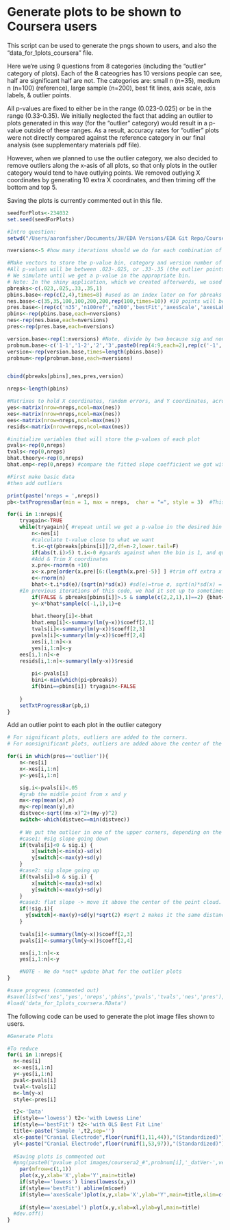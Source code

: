Generate plots to be shown to Coursera users
=====================

This script can be used to generate the pngs shown to users, and also the "data_for_1plots_coursera" file.

Here we're using 9 questions from 8 categories (including the "outlier" category of plots). Each of the 8 cateogries has 10 versions people can see, half are significant half are not. The categories are: small n (n=35), medium n (n=100) (reference), large sample (n=200), best fit lines, axis scale, axis labels, & outlier points.

All p-values are fixed to either be in the range (0.023-0.025) or be in the range (0.33-0.35). We initially neglected the fact that adding an outlier to plots generated in this way (for the "outlier" category) would result in a p-value outside of these ranges. As a result, accuracy rates for "outlier" plots were not directly compared against the reference category in our final analysis (see supplementary materials pdf file).

However, when we planned to use the outlier category, we also decided to remove outliers along the x-asis of all plots, so that only plots in the outlier category would tend to have outlying points. We removed outlying X coordinates by generating 10 extra X coordinates, and then triming off the bottom and top 5.

Saving the plots is currently commented out in this file.


```r
seedForPlots<-234032
set.seed(seedForPlots)

#Intro question:
setwd("/Users/aaronfisher/Documents/JH/EDA Versions/EDA Git Repo/Coursera")

nversions<-5 #how many iterations should we do for each combination of significance and plot category.

#Make vectors to store the p-value bin, category and version number of all the unique questions.
#All p-values will be between .023-.025, or .33-.35 (the outlier points ended up violating this rule).
# We simulate until we get a p-value in the appropriate bin. 
# Note: In the shiny application, which we created afterwards, we used the more elegant solution of binary search to get the appropriate p-value.
pbreaks<-c(.023,.025,.33,.35,1)
pbins.base<-rep(c(2,4),times=8) #used as an index later on for pbreaks variable
nes.base<-c(35,35,100,100,200,200,rep(100,times=10)) #10 points will be added in the generation process and the ten extreme points will be trimmed off
pres.base<-(rep(c('n35','n100ref','n200','bestFit','axesScale','axesLabel','outlier','lowess'),each=2))
pbins<-rep(pbins.base,each=nversions)
nes<-rep(nes.base,each=nversions)
pres<-rep(pres.base,each=nversions)

version.base<-rep(1:nversions) #Note, divide by two because sig and nonsig are two different versions
probnum.base<-c('1-1','1-2','2','3',paste0(rep(4:9,each=2),rep(c('-1','-2'),times=5))) #for labelling plots.
version<-rep(version.base,times=length(pbins.base))  
probnum<-rep(probnum.base,each=nversions) 


cbind(pbreaks[pbins],nes,pres,version)

nreps<-length(pbins)

#Matrixes to hold X coordinates, random errors, and Y coordinates, across all plots.
yes<-matrix(nrow=nreps,ncol=max(nes))
xes<-matrix(nrow=nreps,ncol=max(nes))
ees<-matrix(nrow=nreps,ncol=max(nes))
resids<-matrix(nrow=nreps,ncol=max(nes))

#initialize variables that will store the p-values of each plot
pvals<-rep(0,nreps)
tvals<-rep(0,nreps)
bhat.theory<-rep(0,nreps)
bhat.emp<-rep(0,nreps) #compare the fitted slope coefficient we got with the one we used to generate each plot (bhat.theory)

#First make basic data
#then add outliers

print(paste('nreps = ',nreps))
pb<-txtProgressBar(min = 1, max = nreps,  char = "=", style = 3)  #This progress bar won't show up in the knitr output, as this chunk has it's results hidden.

for(i in 1:nreps){
	tryagain<-TRUE
	while(tryagain){ #repeat until we get a p-value in the desired bin
		n<-nes[i]
		#calculate t-value close to what we want
		t.i<-qt(pbreaks[pbins[i]]/2,df=n-2,lower.tail=F)
		if(abs(t.i)>5) t.i<-0 #guards against when the bin is 1, and quantile has infinite size
		#Add & Trim X coordinates
		x.pre<-rnorm(n +10)
		x<-x.pre[order(x.pre)[6:(length(x.pre)-5)] ] #trim off extra x's
		e<-rnorm(n)
		bhat<-t.i*sd(e)/(sqrt(n)*sd(x)) #sd(e)=true σ, sqrt(n)*sd(x) = Σ[(x-bar(x))^2]
    #In previous iterations of this code, we had it set up to sometimes generate from an actual null (true slope coefficient=0). Below, we disable that option with the added FALSE statement, but we can't get rid of it completely or it will change the seed of the random numbers we generate later on.
		if(FALSE & pbreaks[pbins[i]]>.5 & sample(c(2,2,1),1)==2) {bhat<-0}
		y<-x*bhat*sample(c(-1,1),1)+e
		
		bhat.theory[i]<-bhat
		bhat.emp[i]<-summary(lm(y~x))$coeff[2,1]
		tvals[i]<-summary(lm(y~x))$coeff[2,3]
		pvals[i]<-summary(lm(y~x))$coeff[2,4]
		xes[i,1:n]<-x
		yes[i,1:n]<-y
    ees[i,1:n]<-e
    resids[i,1:n]<-summary(lm(y~x))$resid
    
		pi<-pvals[i]
		bini<-min(which(pi<pbreaks))
		if(bini==pbins[i]) tryagain<-FALSE
		
	}	
	setTxtProgressBar(pb,i) 
}

```



Add an outlier point to each plot in the outlier category

```r
# For significant plots, outliers are added to the corners.
# For nonsignificant plots, outliers are added above the center of the point cloud.

for(i in which(pres=='outlier')){
  	n<-nes[i]
  	x<-xes[i,1:n]
  	y<-yes[i,1:n]

    sig.i<-pvals[i]<.05
  	#grab the middle point from x and y
  	mx<-rep(mean(x),n)
  	my<-rep(mean(y),n)
  	distvec<-sqrt((mx-x)^2+(my-y)^2)
  	switch<-which(distvec==min(distvec))
  	
    # We put the outlier in one of the upper corners, depending on the slope of the best fit line.
    #case1: #sig slope going down
  	if(tvals[i]<0 & sig.i) { 
  		x[switch]<-min(x)-sd(x)
  		y[switch]<-max(y)+sd(y)
  	}
  	#case2: sig slope going up
  	if(tvals[i]>0 & sig.i) { 
  		x[switch]<-max(x)+sd(x)
  		y[switch]<-max(y)+sd(y)
  	}
  	#case3: flat slope -> move it above the center of the point cloud.
    if(!sig.i){
      y[switch]<-max(y)+sd(y)*sqrt(2) #sqrt 2 makes it the same distance is in cases 1 and 2.
    }
  
  	tvals[i]<-summary(lm(y~x))$coeff[2,3]
  	pvals[i]<-summary(lm(y~x))$coeff[2,4]

	xes[i,1:n]<-x
	yes[i,1:n]<-y

	#NOTE - We do *not* update bhat for the outlier plots
}

#save progress (commented out)
#save(list=c('xes','yes','nreps','pbins','pvals','tvals','nes','pres'),file='data_for_1plots_coursera.RData')
#load('data_for_1plots_coursera.RData')

```

The following code can be used to generate the plot image files shown to users.

```r
#Generate Plots

#To reduce
for(i in 1:nreps){
  n<-nes[i]
  x<-xes[i,1:n]
  y<-yes[i,1:n]
  pval<-pvals[i]
  tval<-tvals[i]
  m<-lm(y~x)
  style<-pres[i]

  t2<-'Data'
  if(style=='lowess') t2<-'with Lowess Line'
  if(style=='bestFit') t2<-'with OLS Best Fit Line'
  title<-paste('Sample ',t2,sep='')
  xl<-paste("Cranial Electrode",floor(runif(1,11,44)),"(Standardized)")
  yl<-paste("Cranial Electrode",floor(runif(1,53,97)),"(Standardized)")
  
  #Saving plots is commented out
  #png(paste0("pvalue plot images/coursera2_#",probnum[i],'_datVer-',version[i],'_',pres[i],'_pval-',round(pvals[i],digits=3),".png"), width = 400, height = 400)
    par(mfrow=c(1,1))
  	plot(x,y,xlab='X',ylab='Y',main=title)
  	if(style=='lowess') lines(lowess(x,y))
  	if(style=='bestFit') abline(m$coef)
  	if(style=='axesScale')plot(x,y,xlab='X',ylab='Y',main=title,xlim=c(min(x)-1.5*sd(x),max(x)+1.5*sd(x)),ylim=c(min(y)-1.5*sd(y),max(y)+1.5*sd(y)))
 
  	if(style=='axesLabel') plot(x,y,xlab=xl,ylab=yl,main=title)
  #dev.off()
}

```


